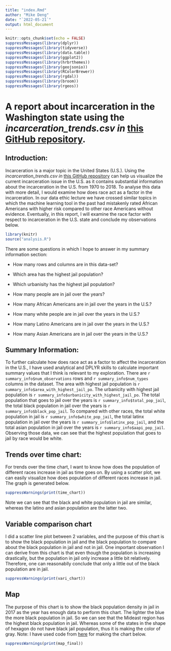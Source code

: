 ```yaml
---
title: "index.Rmd"
author: "Mike Deng"
date: "`2022-05-21`"
output: html_document
---
```


```r
knitr::opts_chunk$set(echo = FALSE)
suppressMessages(library(dplyr))
suppressMessages(library(tidyverse))
suppressMessages(library(data.table))
suppressMessages(library(ggplot2))
suppressMessages(library(hrbrthemes))
suppressMessages(library(geojsonio))
suppressMessages(library(RColorBrewer))
suppressMessages(library(rgdal))
suppressMessages(library(broom))
suppressMessages(library(rgeos))
```

# A report about incarceration in the Washington state using the *incarceration_trends.csv in* [this GitHub repository](https://github.com/vera-institute/incarceration-trends).

## Introduction:

Incarceration is a major topic in the United States (U.S.). Using the *incarceration_trends.csv in* [this GitHub repository](https://github.com/vera-institute/incarceration-trends) can help us visualize the current incarceration issue in the U.S. as it contains substantial information about the incarceration in the U.S. from 1970 to 2018. To analyse this data with more detail, I would examine how does race act as a factor in the incarceration. In our data ethic lecture we have crossed similar topics in which the machine learning tool in the past had mistakenly rated African Americans with higher risk compared to other race Americans without evidence. Eventually, in this report, I will examine the race factor with respect to incarceration in the U.S. state and conclude my observations below.

```r
library(knitr)
source("analysis.R")
```

There are some questions in which I hope to answer in my summary information section:

-   How many rows and columns are in this data-set?

-   Which area has the highest jail population?

-   Which urbanisity has the highest jail population?

-   How many people are in jail over the years?

-   How many African Americans are in jail over the years in the U.S.?

-   How many white people are in jail over the years in the U.S.?

-   How many Latino Americans are in jail over the years in the U.S.?

-   How many Asian Americans are in jail over the years in the U.S.?

## Summary Information:

To further calculate how does race act as a factor to affect the incarceration in the U.S., I have used analytical and DPLYR skills to calculate important summary values that I think is relevant to my exploration. There are `r summary_info$num_observations` rows and `r summary_info$num_types` columns in the dataset. The area with highest jail population is `r summary_info$area_with_highest_jail_po`. The urbanicity with highest jail population is `r summary_info$urbanicity_with_highest_jail_po`. The total population that goes to jail over the years is `r summary_info$total_pop_jail`, the total black population in jail over the years is `r summary_info$black_pop_jail`. To compared with other races, the total white population in jail is `r summary_info$white_pop_jail`, the total latinx population in jail over the years is `r summary_info$latinx_pop_jail`, and the total asian population in jail over the years is `r summary_info$aapi_pop_jail`. Observing those data, we can see that the highest population that goes to jail by race would be white.

## Trends over time chart:

For trends over the time chart, I want to know how does the population of different races increase in jail as time goes on. By using a scatter plot, we can easily visualize how does population of different races increase in jail. The graph is generated below.

```r
suppressWarnings(print(time_chart))
```

Note we can see that the black and white population in jail are similar, whereas the latino and asian population are the latter two.

## Variable comparison chart

I did a scatter line plot between 2 variables, and the purpose of this chart is to show the black population in jail and the black population to compare about the black population in jail and not in jail. One important observation I can derive from this chart is that even though the population is increasing drastically, but the population in jail only increase a little bit relatively. Therefore, one can reasonablly conclude that only a little out of the black population are in jail.

```r
suppressWarnings(print(vari_chart))
```

## Map

The purpose of this chart is to show the black population density in jail in 2017 as the year has enough data to perform this chart. The lighter the blue the more black population in jail. So we can see that the Mideast region has the highest black population in jail. Whereas some of the states in the shape of hexagon do not have black jail population, thus it is making the color of gray. Note: I have used code from [here](https://r-graph-gallery.com/328-hexbin-map-of-the-usa.html) for making the chart below.

```r
suppressWarnings(print(map_final))
```
